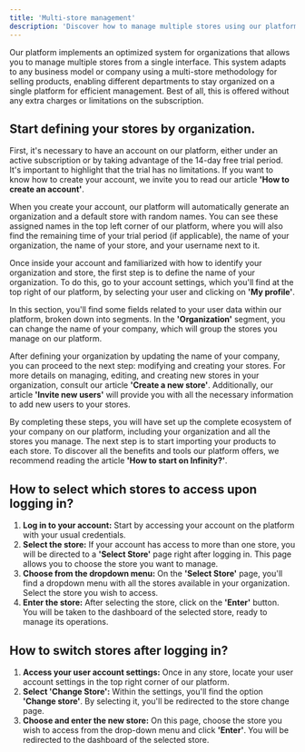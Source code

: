 ```yaml
---
title: 'Multi-store management'
description: 'Discover how to manage multiple stores using our platform.'
---
```


Our platform implements an optimized system for organizations that allows you to manage multiple stores from a single interface. This system adapts to any business model or company using a multi-store methodology for selling products, enabling different departments to stay organized on a single platform for efficient management. Best of all, this is offered without any extra charges or limitations on the subscription.

## Start defining your stores by organization.

First, it's necessary to have an account on our platform, either under an active subscription or by taking advantage of the 14-day free trial period. It's important to highlight that the trial has no limitations. If you want to know how to create your account, we invite you to read our article **'How to create an account'**.

When you create your account, our platform will automatically generate an organization and a default store with random names. You can see these assigned names in the top left corner of our platform, where you will also find the remaining time of your trial period (if applicable), the name of your organization, the name of your store, and your username next to it.

Once inside your account and familiarized with how to identify your organization and store, the first step is to define the name of your organization. To do this, go to your account settings, which you'll find at the top right of our platform, by selecting your user and clicking on **'My profile'**.

In this section, you'll find some fields related to your user data within our platform, broken down into segments. In the **'Organization'** segment, you can change the name of your company, which will group the stores you manage on our platform.

After defining your organization by updating the name of your company, you can proceed to the next step: modifying and creating your stores. For more details on managing, editing, and creating new stores in your organization, consult our article **'Create a new store'**. Additionally, our article **'Invite new users'** will provide you with all the necessary information to add new users to your stores.

By completing these steps, you will have set up the complete ecosystem of your company on our platform, including your organization and all the stores you manage. The next step is to start importing your products to each store. To discover all the benefits and tools our platform offers, we recommend reading the article **'How to start on Infinity?'**.

## How to select which stores to access upon logging in?

1. **Log in to your account:** Start by accessing your account on the platform with your usual credentials.
2. **Select the store:** If your account has access to more than one store, you will be directed to a **'Select Store'** page right after logging in. This page allows you to choose the store you want to manage.
3. **Choose from the dropdown menu:** On the **'Select Store'** page, you'll find a dropdown menu with all the stores available in your organization. Select the store you wish to access.
4. **Enter the store:** After selecting the store, click on the **'Enter'** button. You will be taken to the dashboard of the selected store, ready to manage its operations.

## How to switch stores after logging in?

1. **Access your user account settings:** Once in any store, locate your user account settings in the top right corner of our platform.
2. **Select 'Change Store':** Within the settings, you'll find the option **'Change store'**. By selecting it, you'll be redirected to the store change page.
3. **Choose and enter the new store:** On this page, choose the store you wish to access from the drop-down menu and click **'Enter'**. You will be redirected to the dashboard of the selected store.
